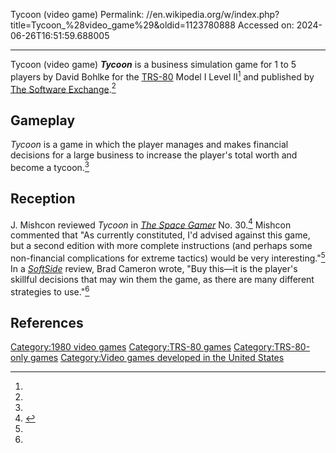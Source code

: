 Tycoon (video game)
Permalink: //en.wikipedia.org/w/index.php?title=Tycoon_%28video_game%29&oldid=1123780888
Accessed on: 2024-06-26T16:51:59.688005



------
Tycoon (video game)
{{Infobox video game
| collapsible = 
| state = 
| italic title = 
| title = Tycoon
| image = File:Tycoon (video game) (Cover).png
| alt = 
| caption = 
| developer = 
| publisher = [[The Software Exchange]]<ref name=tse/>
| designer = David Bohlke
| platforms = [[TRS-80]]
| released = {{Video game release|WW|1980}}
| genre = [[Business simulation]]
| modes = 
}}
'''''Tycoon''''' is a business simulation game for 1 to 5 players by David Bohlke for the [[TRS-80]] Model I Level II<ref name=cameron/> and published by [[The Software Exchange]].<ref name=tse/>

==Gameplay==
''Tycoon'' is a game in which the player manages and makes financial decisions for a large business to increase the player's total worth and become a tycoon.<ref name="SG"/>

==Reception==
J. Mishcon reviewed ''Tycoon'' in ''[[The Space Gamer]]'' No. 30.<ref name="SG">{{cite journal|last=Mishcon|first=J. |date=August 1980 |title=Capsule Reviews|journal=[[The Space Gamer]]|publisher=[[Steve Jackson Games]]|issue=30|pages=29}}</ref> Mishcon commented that "As currently constituted, I'd advised against this game, but a second edition with more complete instructions (and perhaps some non-financial complications for extreme tactics) would be very interesting."<ref name="SG"/> In a ''[[SoftSide]]'' review, Brad Cameron wrote, "Buy this&mdash;it is the player's skillful decisions that may win them the game, as there are many different strategies to use."<ref name=cameron/>

==References==
{{reflist|refs=
<ref name="cameron">{{cite journal |last1=Cameron |first1=Brad |title=Review of Tycoon |journal=SoftSide |date=May 1980 |issue=20 |page=[https://archive.org/details/softside-magazine-20/page/n36 37] |url=https://archive.org/details/softside-magazine-20}}</ref>
<ref name="tse">{{cite journal  |journal=SoftSide |title=The Software Exchange ad |date=May 1980 |issue=20 |page=[https://archive.org/details/softside-magazine-20/page/n37 38] |url=https://archive.org/details/softside-magazine-20}}</ref>
}}

[[Category:1980 video games]]
[[Category:TRS-80 games]]
[[Category:TRS-80-only games]]
[[Category:Video games developed in the United States]]
